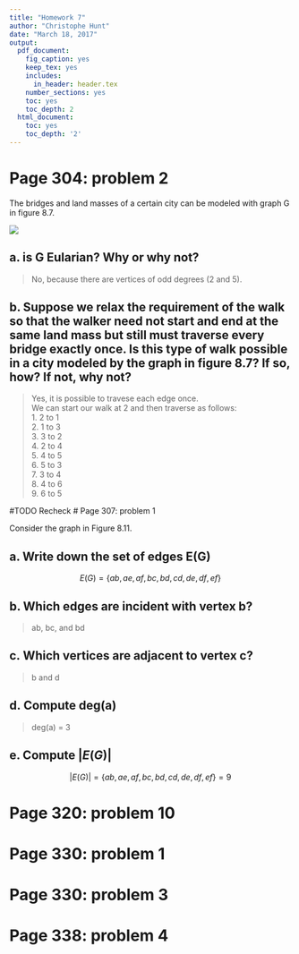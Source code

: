 ```yaml
---
title: "Homework 7"
author: "Christophe Hunt"
date: "March 18, 2017"
output:
  pdf_document:
    fig_caption: yes
    keep_tex: yes
    includes:
      in_header: header.tex
    number_sections: yes
    toc: yes
    toc_depth: 2
  html_document:
    toc: yes
    toc_depth: '2'
---
```


\newpage

# Page 304: problem 2

The bridges and land masses of a certain city can be modeled with graph G in figure 8.7. 

![](https://raw.githubusercontent.com/ChristopheHunt/MSDA---Coursework/master/Data%20609/Homework%207/bridges.PNG)

## a. is G Eularian? Why or why not?

> No, because there are vertices of odd degrees (2 and 5). 

## b. Suppose we relax the requirement of the walk so that the walker need not start and end at the same land mass but still must traverse every bridge exactly once. Is this type of walk possible in a city modeled by the graph in figure 8.7? If so, how? If not, why not?

> Yes, it is possible to travese each edge once.    
We can start our walk at 2 and then traverse as follows:     
1. 2 to 1   
2. 1 to 3   
3. 3 to 2   
4. 2 to 4    
5. 4 to 5     
6. 5 to 3     
7. 3 to 4     
8. 4 to 6     
9. 6 to 5    

#TODO Recheck # Page 307: problem 1

Consider the graph in Figure 8.11.

## a. Write down the set of edges E(G)

$$E(G) = \{ab, ae, af, bc, bd, cd, de, df, ef\}$$

## b. Which edges are incident with vertex b? 

> ab, bc, and bd

## c. Which vertices are adjacent to vertex c?

> b and d

## d. Compute deg(a)

> deg(a) = 3

## e. Compute $|E(G)|$

$$|E(G)|= \{ab, ae, af, bc, bd, cd, de, df, ef\} = 9$$


# Page 320: problem 10


# Page 330: problem 1 


# Page 330: problem 3


# Page 338: problem 4

